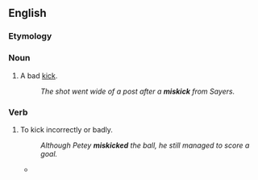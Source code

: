 ==English==

===Etymology===
{{prefix|en|mis|kick}}

===Noun===
{{en-noun}}

# {{lb|en|sports}} A bad [[kick]].
#: ''The shot went wide of a post after a '''miskick''' from Sayers.''

===Verb===
{{en-verb}}

# {{lb|en|transitive}} To kick incorrectly or badly.
#: ''Although Petey '''miskicked''' the ball, he still managed to score a goal.''
#* {{quote-journal
|en
|date=October 15, 2011
|author=Owen Phillips
|title=Stoke 2 - 0 Fulham
|work=BBC Sport
|url=http://news.bbc.co.uk/sport2/hi/football/eng_prem/15226162.stm
|page=
|passage=Crouch had earlier hopelessly '''miskicked''' an excellent volleyed chance from eight yards out after a delightful Pennant cross.}}